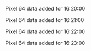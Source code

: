 Pixel 64 data added for 16:20:00

Pixel 64 data added for 16:21:00

Pixel 64 data added for 16:22:00

Pixel 64 data added for 16:23:00

